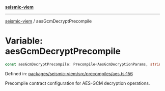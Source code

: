 [**seismic-viem**](/seismic-viem/README.mdx)

---

[seismic-viem](/seismic-viem/globals.mdx) / aesGcmDecryptPrecompile

# Variable: aesGcmDecryptPrecompile

```ts
const aesGcmDecryptPrecompile: Precompile<AesGcmDecryptionParams, string>;
```

Defined in: [packages/seismic-viem/src/precompiles/aes.ts:156](https://github.com/SeismicSystems/seismic-client/blob/658575a2378fa3042cad6a13bb56490931591f61/packages/seismic-viem/src/precompiles/aes.ts#L156)

Precompile contract configuration for AES-GCM decryption operations.
